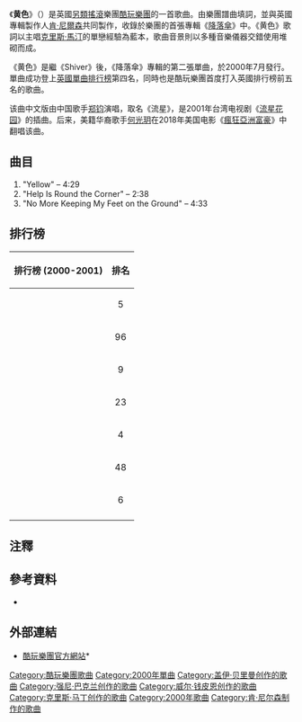 {{NoteTA
|G1=Music
|G2=Show
|G3=Coldplay
}}
{{about|酷玩樂團的歌曲|木村KAELA的同名歌曲|Yellow (木村KAELA單曲)}}
{{Infobox song
| name       = 黄色
| original_name = Yellow
| language = en
| cover      = File:Yellow_Coldplay.jpg
| alt        =
| type       = single
| artist     = [[酷玩乐队|酷玩乐队]]
| album      = [[降落傘_(專輯)|降落傘]]
| B-side     = {{flatlist|
* 《Help Is Round the Corner》
* 《No More Keeping My Feet on the Ground》
}}
| released   = {{Start date|2000|06|26|df=y}}
| format     = {{flatlist|
* [[黑膠唱片|7"]]
* [[单曲|12"]]
* [[单曲|磁带]]
* [[CD单曲|CD]]
}}
| recorded   = 2000年3月
| studio     = [[蒙茅斯|蒙茅斯]][[洛克費德錄音室|洛克費德錄音室]]
| venue      =
| genre      = [[另类摇滚|另类摇滚]]
| length     = {{Duration|m=4|s=29}}
| label      = [[Parlophone|Parlophone]]
| writer     = {{flatlist|
* [[克里斯·马丁|克里斯·马丁]]
* [[强尼·巴克兰|强尼·巴克兰]]
* [[盖伊·贝里曼|盖伊·贝里曼]]
* [[威尔·钱皮恩|威尔·钱皮恩]]
}}
| producer   = {{flatlist|
* {{Le|肯·尼尔森 (英国唱片制作人)|Ken Nelson (British record producer)|肯·尼尔森}}
* 酷玩乐队
}}
| misc       = 
{{Extra chronology
 | artist     = [[酷玩乐队|酷玩乐队]]
 | type       = single
 | prev_title = {{Le|Shiver (酷玩乐队歌曲)|Shiver (Coldplay song)|Shiver}}
 | prev_year  = 2000
 | title      = 黄色
 | year       = 2000
 | next_title = {{Le|麻烦 (酷玩乐队歌曲)|Trouble (Coldplay song)|麻烦}}
 | next_year  = 2000
}}
{{External music video|{{YouTube|yKNxeF4KMsY|《黄色》}}}}
}}
《'''黄色'''》（{{Lang-en|Yellow}}）是英國[[另類搖滾|另類搖滾]]樂團[[酷玩樂團|酷玩樂團]]的一首歌曲。由樂團譜曲填詞，並與英國專輯製作人[[肯·尼爾森|肯·尼爾森]]共同製作，收錄於樂團的首張專輯《[[降落傘_(專輯)|降落傘]]》中。《黄色》歌詞以主唱[[克里斯·馬汀|克里斯·馬汀]]的單戀經驗為藍本，歌曲音景則以多種音樂儀器交錯使用堆砌而成。

《黄色》是繼《Shiver》後，《降落傘》專輯的第二張單曲，於2000年7月發行。單曲成功登上[[英國單曲排行榜|英國單曲排行榜]]第四名，同時也是酷玩樂團首度打入英國排行榜前五名的歌曲。

该曲中文版由中国歌手[[郑钧|郑钧]]演唱，取名《流星》，是2001年台湾电视剧《[[流星花園_(台灣電視劇)|流星花园]]》的插曲。后来，美籍华裔歌手[[何光玥|何光玥]]在2018年美国电影《[[瘋狂亞洲富豪|瘋狂亞洲富豪]]》中翻唱该曲。

== 曲目 ==
#"Yellow" – 4:29
#"Help Is Round the Corner" – 2:38
#"No More Keeping My Feet on the Ground" – 4:33

== 排行榜 ==
{| class="wikitable sortable"
|-
! 排行榜 (2000-2001)
! 排名
|-
|align="left"|{{sort|AUS|[[澳洲唱片工業協會|澳洲ARIA單曲排行榜]]}}
|align="center"|5
|-
|align="left"|{{sort|FRA|[[法國單曲排行榜|法國單曲排行榜]]}}
|align="center"|96
|-
|{{sort|IRISH|[[愛爾蘭單曲排行榜|愛爾蘭單曲排行榜]]}}
|align="center"|9
|-
|{{sort|NZ|[[RIANZ|紐西蘭RIANZ單曲排行榜]]}}
|align="center"|23
|-
|{{sort|UK|[[英國單曲排行榜|英國單曲排行榜]]}}
|align="center"|4
|-
|{{sort|US-1|美國[[告示牌|告示牌熱門100]]}}
|align="center"|48
|-
|{{sort|US-2|美國[[告示牌|告示牌熱門現代搖滾歌曲]]}}
|align="center"|6
|-
|}

== 注釋 ==
{{reflist|2}}

== 參考資料 ==
*{{cite book|last=Roach|first=Martin|title=Coldplay: Nobody Said it was Easy|publisher=Omnibus Press|year=2003|isbn=0711998108|url=http://books.google.com/books?id=wObCJcLREWoC|accessdate=2008-09-05|archive-date=2013-11-09|archive-url=https://web.archive.org/web/20131109231015/http://books.google.com/books?id=wObCJcLREWoC|dead-url=no}}

== 外部連結 ==
*[http://www.coldplay.com 酷玩樂團官方網站]* {{WebCite|url=https://www.webcitation.org/5msW0h0ND?url=http://www.wikicoldplay.com/ |date=20100118170928 |dateformat=iso }}

{{DEFAULTSORT:Yellow (歌曲)}}
{{酷玩乐队歌曲}}

[[Category:酷玩樂團歌曲|Category:酷玩樂團歌曲]]
[[Category:2000年單曲|Category:2000年單曲]]
[[Category:盖伊·贝里曼创作的歌曲|Category:盖伊·贝里曼创作的歌曲]]
[[Category:强尼·巴克兰创作的歌曲|Category:强尼·巴克兰创作的歌曲]]
[[Category:威尔·钱皮恩创作的歌曲|Category:威尔·钱皮恩创作的歌曲]]
[[Category:克里斯·马丁创作的歌曲|Category:克里斯·马丁创作的歌曲]]
[[Category:2000年歌曲|Category:2000年歌曲]]
[[Category:肯·尼尔森制作的歌曲|Category:肯·尼尔森制作的歌曲]]
